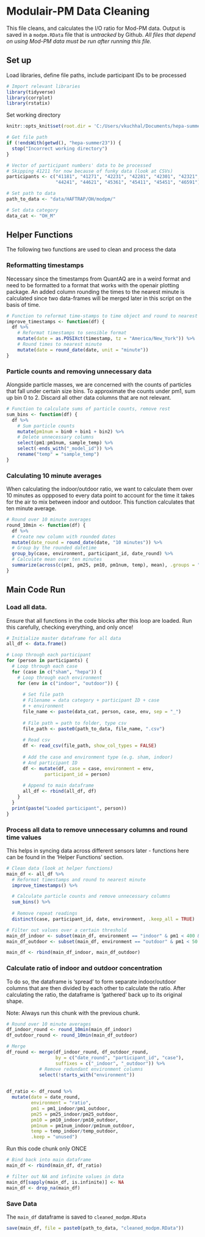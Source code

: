 # Modulair-PM Data Cleaning
This file cleans, and calculates the I/O ratio for Mod-PM data. Output is saved in a `modpm.RData` file that is *untracked* by Github. *All files that depend on using Mod-PM data must be run after running this file.*


## Set up
Load libraries, define file paths, include participant IDs to be processed
```r
# Import relevant libraries
library(tidyverse)
library(corrplot)
library(rstatix)
```
Set working directory
```r
knitr::opts_knit$set(root.dir = 'C:/Users/vkuchhal/Documents/hepa-summer23')
```

```r
# Get file path
if (!endsWith(getwd(), "hepa-summer23")) {
  stop("Incorrect working directory")
}
```

```r
# Vector of participant numbers' data to be processed
# Skipping 41211 for now because of funky data (look at CSVs)
participants <- c("41181", "41271", "42231", "42281", "42301", "42321",
                  "44241", "44621", "45361", "45411", "45451", "46591")
```

```r
# Set path to data
path_to_data <- "data/HAFTRAP/OH/modpm/"

# Set data category
data_cat <- "OH_M"
```

## Helper Functions
The following two functions are used to clean and process the data

### Reformatting timestamps
Necessary since the timestamps from QuantAQ are in a weird format and need to be formatted to a format that works with the openair plotting package. An added column rounding the times to the nearest minute is calculated since two data-frames will be merged later in this script on the basis of time.

```r
# Function to reformat time-stamps to time object and round to nearest minute
improve_timestamps <- function(df) {
  df %>%
    # Reformat timestamps to sensible format
    mutate(date = as.POSIXct(timestamp, tz = "America/New_York")) %>%
    # Round times to nearest minute
    mutate(date = round_date(date, unit = "minute"))
}
```

### Particle counts and removing unnecessary data
Alongside particle masses, we are concerned with the counts of particles that fall under certain size bins. To approximate the counts under pm1, sum up bin 0 to 2. Discard all other data columns that are not relevant.
```r
# Function to calculate sums of particle counts, remove rest
sum_bins <- function(df) {
  df %>%
    # Sum particle counts
    mutate(pm1num = bin0 + bin1 + bin2) %>%
    # Delete unnecessary columns
    select(pm1:pm1num, sample_temp) %>%
    select(-ends_with("_model_id")) %>%
    rename("temp" = "sample_temp")
}

```

### Calculating 10 minute averages
When calculating the indoor/outdoor ratio, we want to calculate them over 10 minutes as oppposed to every data point to account for the time it takes for the air to mix between indoor and outdoor. This function calculates that ten minute average.
```r
# Round over 10 minute averages
round_10min <- function(df) {
  df %>%
  # Create new column with rounded dates
  mutate(date_round = round_date(date, "10 minutes")) %>%
  # Group by the rounded datetime
  group_by(case, environment, participant_id, date_round) %>%
  # Calculate mean over ten minutes
  summarize(across(c(pm1, pm25, pm10, pm1num, temp), mean), .groups = "drop")
}

```


## Main Code Run
### Load all data. 
Ensure that all functions in the code blocks after this loop are loaded. Run this carefully, checking everything, and only once!
```r
# Initialize master dataframe for all data
all_df <- data.frame()

# Loop through each participant
for (person in participants) {
  # Loop through each case
  for (case in c("sham", "hepa")) {
    # Loop through each environment
    for (env in c("indoor", "outdoor")) {
      
      # Set file path
      # Filename = data category + participant ID + case 
      # + environment
      file_name <- paste(data_cat, person, case, env, sep = "_")
      
      # File path = path to folder, type csv
      file_path <- paste0(path_to_data, file_name, ".csv")
      
      # Read csv
      df <- read_csv(file_path, show_col_types = FALSE)
      
      # Add the case and environment type (e.g. sham, indoor)
      # And participant ID
      df <- mutate(df, case = case, environment = env,
              participant_id = person)
      
      # Append to main dataframe
      all_df <- rbind(all_df, df)
    }
  }
  print(paste("Loaded participant", person))
}

```

### Process all data to remove unnecessary columns and round time values 
This helps in syncing data across different sensors later - functions here can be found in the 'Helper Functions' section.
```r
# Clean data (look at helper functions)
main_df <- all_df %>%
  # Reformat timestamps and round to nearest minute
  improve_timestamps() %>%

  # Calculate particle counts and remove unnecessary columns
  sum_bins() %>%
  
  # Remove repeat readings
  distinct(case, participant_id, date, environment, .keep_all = TRUE)
```

```r
# Filter out values over a certain threshold
main_df_indoor <- subset(main_df, environment == "indoor" & pm1 < 400 & pm25 < 500 & pm10 < 2000)
main_df_outdoor <- subset(main_df, environment == "outdoor" & pm1 < 50 & pm25 < 100 & pm10 < 1000)

main_df <- rbind(main_df_indoor, main_df_outdoor)
```

### Calculate ratio of indoor and outdoor concentration
To do so, the dataframe is 'spread' to form separate indoor/outdoor columns that are then divided by each other to calculate the ratio. After calculating the ratio, the dataframe is 'gathered' back up to its original shape.

Note: Always run this chunk with the previous chunk.
```r
# Round over 10 minute averages
df_indoor_round <- round_10min(main_df_indoor)
df_outdoor_round <- round_10min(main_df_outdoor)

# Merge
df_round <- merge(df_indoor_round, df_outdoor_round, 
                  by = c("date_round", "participant_id", "case"), 
                  suffixes = c("_indoor", "_outdoor")) %>%
            # Remove redundant environment columns
            select(!starts_with("environment"))
          

df_ratio <- df_round %>% 
  mutate(date = date_round,
         environment = "ratio",
         pm1 = pm1_indoor/pm1_outdoor, 
         pm25 = pm25_indoor/pm25_outdoor, 
         pm10 = pm10_indoor/pm10_outdoor, 
         pm1num = pm1num_indoor/pm1num_outdoor, 
         temp = temp_indoor/temp_outdoor,
         .keep = "unused")
```

Run this code chunk only ONCE
```r
# Bind back into main dataframe
main_df <- rbind(main_df, df_ratio)

# filter out NA and infinite values in data
main_df[sapply(main_df, is.infinite)] <- NA
main_df <- drop_na(main_df)
```


### Save Data
The `main_df` dataframe is saved to `cleaned_modpm.RData`
```r
save(main_df, file = paste0(path_to_data, "cleaned_modpm.RData"))
```
